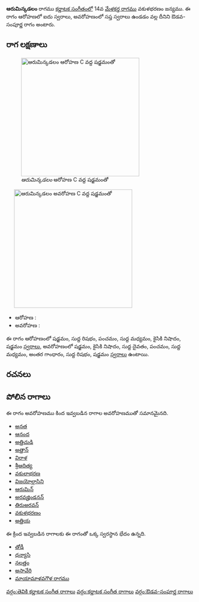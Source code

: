{{Infobox ragam
	| name          	= ఆరుమిన్కడలం
	| synonym	    	= 
	| mela          	= 
	| chakra        	= 
	| janaka        	= 
	| type          	= ఔడవ-సంపూర్ణ
	| arohanam      	= {{svaraC|S|R1|P|M1|N2|S'}} 
	| avarohanam    	= {{svaraC|S'|N2|D1|P|M1|G3|R1|S}}
	| jeeva         	=
	| chhaya        	=
	| nyasa         	=
	| vishesha      	= 
	| equivalent  		= 
}}
{{కర్ణాటక సంగీత రాగాలు}}
'''ఆరుమిన్కడలం''' రాగము [[కర్ణాటక సంగీతం]]లో 14వ [[మేళకర్త రాగము]] వకుళభరణం జన్యము.  ఈ రాగం ఆరోహణలో ఐదు స్వరాలు, అవరోహణంలో సప్త స్వరాలు ఉండడం వల్ల దీనిని ఔడవ-సంపూర్ణ రాగం అంటారు.


==రాగ లక్షణాలు==
[[Image:aruminkadalan_ar_kb2wiki.png|thumb|right|316px|''ఆరుమిన్కడలం'' ఆరోహణ C వద్ద షడ్జమంతో]]
	[[Image:aruminkadalan_av_kb2wiki.png|thumb|right|316px|''ఆరుమిన్కడలం'' అవరోహణ C వద్ద షడ్జమంతో]]

* ఆరోహణ : {{svaraC|S|R1|P|M1|N2|S'}} 
* అవరోహణ : {{svaraC|S'|N2|D1|P|M1|G3|R1|S}}

ఈ రాగం ఆరోహణంలో షడ్జమం, సుద్ద  రిషభం, పంచమం, సుద్ద మధ్యమం, కైసికి నిషాదం, షడ్జమం [[స్వరాలు]], అవరోహణంలో షడ్జమం, కైసికి నిషాదం, సుద్ద దైవతం, పంచమం, సుద్ద మధ్యమం, అంతర గాంధారం, సుద్ద  రిషభం, షడ్జమం [[స్వరాలు]] ఉంటాయి.

==రచనలు==



==పోలిన రాగాలు==
ఈ రాగం అవరోహణము కింద ఇవ్వబడిన రాగాల అవరోహణముతో సమానమైనది.
* [[అనత]]
* [[ఆనంద]]
* [[అత్తిచుడి]]
* [[అత్తాన్]]
* [[విరాళ]]
* [[శ్రీఆదిత్య]]
* [[వకులాభరణ]]
* [[విజయోల్లాసిని]]
* [[ఆరుమిన్]]
* [[అరవజ్హిండనన్]]
* [[తిరుఅరవన్]]
* [[వకుళభరణం]]
* [[అత్తియ]]

ఈ క్రింద ఇవ్వబడిన రాగాలకు ఈ రాగంతో ఒక్క స్వరస్థాన భేదం ఉన్నది.
* [[తోడీ]]
* [[ధన్యాసి]]
* [[నలత్తం]]
* [[ అసావేరి]]
* [[మాయామాళవగౌళ రాగము]]



[[వర్గం:తెవికి కర్ణాటక సంగీత రాగాలు]]
[[వర్గం:కర్ణాటక సంగీత రాగాలు]]
[[వర్గం:ఔడవ-సంపూర్ణ రాగాలు]]